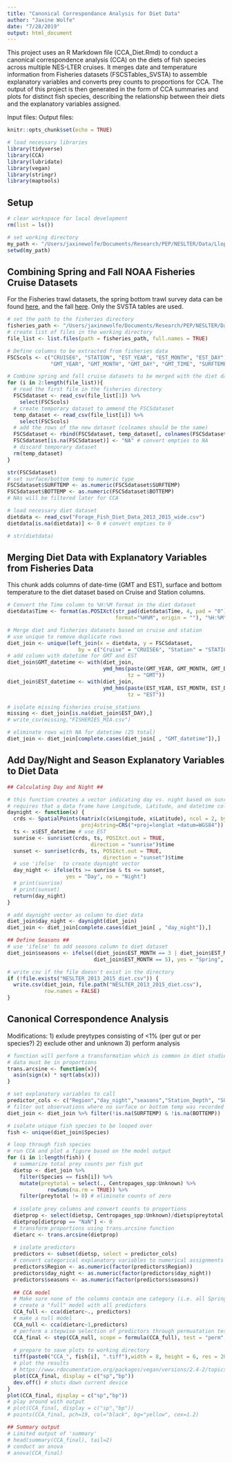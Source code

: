 ```yaml
---
title: "Canonical Correspondance Analysis for Diet Data"
author: "Jaxine Wolfe"
date: "7/28/2019"
output: html_document
---
```


This project uses an R Markdown file (CCA_Diet.Rmd) to conduct a canonical correspondence analysis (CCA) on the diets of fish species across multiple NES-LTER cruises. It merges date and temperature information from Fisheries datasets (FSCSTables_SVSTA) to assemble explanatory variables and converts prey counts to proportions for CCA. The output of this project is then generated in the form of CCA summaries and plots for distinct fish species, describing the relationship between their diets and the explanatory variables assigned.  

Input files: 
Output files:

```r
knitr::opts_chunk$set(echo = TRUE)

# load necessary libraries
library(tidyverse)
library(CCA)
library(lubridate)
library(vegan)
library(stringr)
library(maptools)

```

## Setup

```r
# clear workspace for local development
rm(list = ls())

# set working directory
my_path <- "/Users/jaxinewolfe/Documents/Research/PEP/NESLTER/Data/LlopizLab/CCA"
setwd(my_path)
```


## Combining Spring and Fall NOAA Fisheries Cruise Datasets

For the Fisheries trawl datasets, the spring bottom trawl survey data can be found [here](ftp://ftp.nefsc.noaa.gov/pub/dropoff/PARR/PEMAD/ESB/22561), and the fall [here](ftp://ftp.nefsc.noaa.gov/pub/dropoff/PARR/PEMAD/ESB/22560). Only the SVSTA tables are used. 

```r

# set the path to the fisheries directory
fisheries_path <- "/Users/jaxinewolfe/Documents/Research/PEP/NESLTER/Data/LlopizLab/CCA/FSCSTables_SVSTA/"
# create list of files in the working directory
file_list <- list.files(path = fisheries_path, full.names = TRUE)

# Define columns to be extracted from fisheries data
FSCScols <- c("CRUISE6", "STATION", "EST_YEAR", "EST_MONTH", "EST_DAY", "EST_TIME",
              "GMT_YEAR", "GMT_MONTH", "GMT_DAY", "GMT_TIME", "SURFTEMP", "BOTTEMP")

# Combine spring and fall cruise datasets to be merged with the diet data
for (i in 2:length(file_list)){
  # read the first file in the fisheries directory
  FSCSdataset <- read_csv(file_list[1]) %>%
    select(FSCScols)
  # create temporary dataset to ammend the FSCSdataset
  temp_dataset <- read_csv(file_list[i]) %>%
    select(FSCScols)
  # add the rows of the new dataset (colnames should be the same)
  FSCSdataset <- rbind(FSCSdataset, temp_dataset[, colnames(FSCSdataset)])
  FSCSdataset[is.na(FSCSdataset)] <- "NA" # convert empties to NA
  # discard temporary dataset
  rm(temp_dataset)
}

str(FSCSdataset)
# set surface/bottom temp to numeric type 
FSCSdataset$SURFTEMP <- as.numeric(FSCSdataset$SURFTEMP)
FSCSdataset$BOTTEMP <- as.numeric(FSCSdataset$BOTTEMP)
# NAs will be filtered later for CCA

# load necessary diet dataset
dietdata <- read_csv("Forage_Fish_Diet_Data_2013_2015_wide.csv")
dietdata[is.na(dietdata)] <- 0 # convert empties to 0

# str(dietdata)
```

## Merging Diet Data with Explanatory Variables from Fisheries Data

This chunk adds columns of date-time (GMT and EST), surface and bottom temperature to the diet dataset based on Cruise and Station columns.

```r

# Convert the Time column to %H:%M format in the diet dataset
dietdata$Time <- format(as.POSIXct(str_pad(dietdata$Time, 4, pad = "0"), 
                                   format="%H%M", origin = ""), "%H:%M")

# Merge diet and fisheries datasets based on cruise and station
# use unique to remove duplicate rows
diet_join <- unique(left_join(x = dietdata, y = FSCSdataset, 
                       by = c("Cruise" = "CRUISE6", "Station" = "STATION")))
# add column with datetime for GMT and EST
diet_join$GMT_datetime <- with(diet_join, 
                               ymd_hms(paste(GMT_YEAR, GMT_MONTH, GMT_DAY, GMT_TIME, sep= ' '),
                                       tz = "GMT"))
diet_join$EST_datetime <- with(diet_join, 
                               ymd_hms(paste(EST_YEAR, EST_MONTH, EST_DAY, EST_TIME, sep= ' '),
                                       tz = "EST"))

# isolate missing fisheries cruise_stations
missing <- diet_join[is.na(diet_join$EST_DAY),]
# write_csv(missing,"FISHERIES_MIA.csv")

# eliminate rows with NA for datetime (25 total)
diet_join <- diet_join[complete.cases(diet_join[ , "GMT_datetime"]),]

```

## Add Day/Night and Season Explanatory Variables to Diet Data

```r

## Calculating Day and Night ##

# this function creates a vector indicating day vs. night based on sunrise and sunset
# requires that a data frame have Longitude, Latitude, and datetime columns
daynight <- function(x) {
  crds <- SpatialPoints(matrix(c(x$Longitude, x$Latitude), ncol = 2, byrow = TRUE),
                        proj4string=CRS("+proj=longlat +datum=WGS84"))
  ts <- x$EST_datetime # use EST
  sunrise <- sunriset(crds, ts, POSIXct.out = TRUE,
                           direction = "sunrise")$time
  sunset <- sunriset(crds, ts, POSIXct.out = TRUE,
                               direction = "sunset")$time
  # use 'ifelse'  to create daynight vector
  day_night <- ifelse(ts >= sunrise & ts <= sunset,
                   yes = "Day", no = "Night")
  # print(sunrise)
  # print(sunset)
  return(day_night)
}

# add daynight vector as column to diet data
diet_join$day_night <- daynight(diet_join)
diet_join <- diet_join[complete.cases(diet_join[ , "day_night"]),]

## Define Seasons ##
# use 'ifelse' to add seasons column to diet dataset 
diet_join$seasons <- ifelse((diet_join$EST_MONTH == 3 | diet_join$EST_MONTH == 4 |
                            diet_join$EST_MONTH == 5), yes = "Spring", no = "Fall")

# write csv if the file doesn't exist in the directory
if (!file.exists("NESLTER_2013_2015_diet.csv")) {
  write.csv(diet_join, file.path("NESLTER_2013_2015_diet.csv"), 
            row.names = FALSE)
}

```


## Canonical Correspondence Analysis

Modifications:
1) exlude preytypes consisting of <1% (per gut or per species?)
2) exclude other and unknown
3) perform analysis

```r

# function will perform a transformation which is common in diet studies 
# data must be in proportions
trans.arcsine <- function(x){
  asin(sign(x) * sqrt(abs(x)))
}

# set explanatory variables to call
predictor_cols <- c("Region","day_night","seasons","Station_Depth", "SURFTEMP","BOTTEMP")
# filter out observations where no surface or bottom temp was recorded
diet_join <- diet_join %>% filter(!is.na(SURFTEMP) & !is.na(BOTTEMP))

# isolate unique fish species to be looped over
fish <- unique(diet_join$Species)

# loop through fish species
# run CCA and plot a figure based on the model output
for (i in 1:length(fish)) {
  # summarize total prey counts per fish gut
  dietsp <- diet_join %>%
    filter(Species == fish[i]) %>%
    mutate(preytotal = select(., Centropages_spp:Unknown) %>% 
             rowSums(na.rm = TRUE)) %>%
    filter(preytotal != 0) # eliminate counts of zero
  
  # isolate prey columns and convert counts to proportions
  dietprop <- select(dietsp, Centropages_spp:Unknown)/dietsp$preytotal
  dietprop[dietprop == "NaN"] <- 0
  # transform proportions using trans.arcsine function
  dietarc <- trans.arcsine(dietprop)
  
  # isolate predictors 
  predictors <- subset(dietsp, select = predictor_cols)
  # convert categorical explanatory variables to numerical assignments
  predictors$Region <- as.numeric(factor(predictors$Region))
  predictors$day_night <- as.numeric(factor(predictors$day_night))
  predictors$seasons <- as.numeric(factor(predictors$seasons))
  
  ## CCA model
  # Make sure none of the columns contain one category (i.e. all Spring)
  # create a "full" model with all predictors 
  CCA_full <- cca(dietarc~., predictors)
  # make a null model
  CCA_null <- cca(dietarc~1,predictors)
  # perform a stepwise selection of predictors through permuatation tests against the null model
  CCA_final <- step(CCA_null, scope = formula(CCA_full), test = "perm", perm.max = 100)
  
  # prepare to save plots to working directory
  tiff(paste0("CCA_", fish[i], ".tiff"),width = 8, height = 6, res = 200, units = "in")
  # plot the results
  # https://www.rdocumentation.org/packages/vegan/versions/2.4-2/topics/plot.cca
  plot(CCA_final, display = c("sp","bp"))
  dev.off() # shuts down current device
}
plot(CCA_final, display = c("sp","bp"))
# play around with output
# plot(CCA_final, display = c("sp","bp"))
# points(CCA_final, pch=19, col="black", bg="yellow", cex=1.2)

## Summary output
# Limited output of 'summary'
# head(summary(CCA_final), tail=2)
# conduct an anova
# anova(CCA_final)

```

